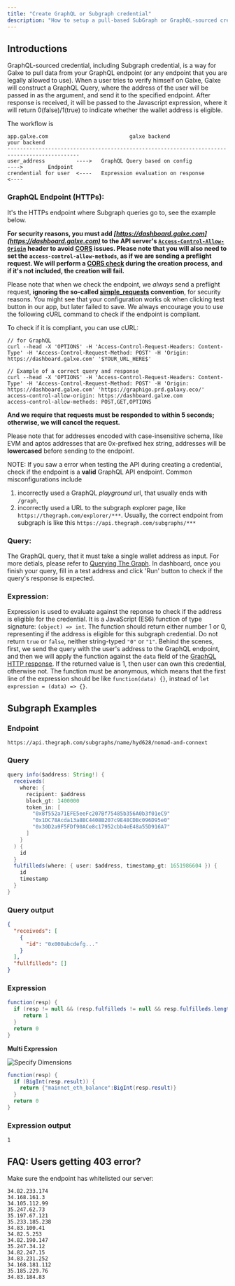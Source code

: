 ```yaml
---
title: "Create GraphQL or Subgraph credential"
description: "How to setup a pull-based SubGraph or GraphQL-sourced credential"
---
```


## Introductions[](#introductions "Direct link to heading")

GraphQL-sourced credential, including Subgraph credential, is a way for Galxe to pull data from your GraphQL endpoint (or any endpoint that you are legally allowed to use). When a user tries to verify himself on Galxe, Galxe will construct a GraphQL Query, where the address of the user will be passed in as the argument, and send it to the specified endpoint. After response is received, it will be passed to the Javascript expression, where it will return 0(false)/1(true) to indicate whether the wallet address is eligible.

The workflow is

```
app.galxe.com                          galxe backend                                 your backend
---------------------------------------------------------------------------------------------
user_address          ---->   GraphQL Query based on config             ---->        Endpoint
crendential for user  <----   Expression evaluation on response         <----

```

### GraphQL Endpoint (HTTPs):[](#graphql-endpoint-https "Direct link to heading")

It's the HTTPs endpoint where Subgraph queries go to, see the example below.

**For security reasons, you must add _[https://dashboard.galxe.com](https://dashboard.galxe.com)_ to the API server's [`Access-Control-Allow-Origin`](https://developer.mozilla.org/en-US/docs/Web/HTTP/Headers/Access-Control-Allow-Origin) header to avoid [CORS](https://developer.mozilla.org/en-US/docs/Web/HTTP/CORS) issues. Please note that you will also need to set the `access-control-allow-methods`, as if we are sending a preflight request. We will perform a [CORS check](https://developer.mozilla.org/en-US/docs/Web/HTTP/Methods/OPTIONS#preflighted%5Frequests%5Fin%5Fcors) during the creation process, and if it's not included, the creation will fail.**

Please note that when we check the endpoint, we _always_ send a preflight request, **ignoring the so-called [simple_requests](https://developer.mozilla.org/en-US/docs/Web/HTTP/CORS#simple_requests) convention**, for security reasons. You might see that your configuration works ok when clicking test button in our app, but later failed to save. We always encourage you to use the following cURL command to check if the endpoint is compliant.

To check if it is compliant, you can use cURL:

```
// for GraphQL
curl --head -X 'OPTIONS' -H 'Access-Control-Request-Headers: Content-Type' -H 'Access-Control-Request-Method: POST' -H 'Origin: https://dashboard.galxe.com' '$YOUR_URL_HERE$'

// Example of a correct query and response
curl --head -X 'OPTIONS' -H 'Access-Control-Request-Headers: Content-Type' -H 'Access-Control-Request-Method: POST' -H 'Origin: https://dashboard.galxe.com' 'https://graphigo.prd.galaxy.eco/'
access-control-allow-origin: https://dashboard.galxe.com
access-control-allow-methods: POST,GET,OPTIONS
```

**And we require that requests must be responded to within 5 seconds; otherwise, we will cancel the request.**

Please note that for addresses encoded with case-insensitive schema, like EVM and aptos addresses that are 0x-prefixed hex string, addresses will be **lowercased** before sending to the endpoint.

NOTE: If you saw a error when testing the API during creating a credential, check if the endpoint is a **valid** GraphQL API endpoint. Common misconfigurations include

1. incorrectly used a GraphQL _playground_ url, that usually ends with `/graph`,
2. incorrectly used a URL to the subgraph explorer page, like `https://thegraph.com/explorer/***`. Usually, the correct endpoint from subgraph is like this `https://api.thegraph.com/subgraphs/***`

### Query:[](#query "Direct link to heading")

The GraphQL query, that it must take a single wallet address as input. For more detials, please refer to [Querying The Graph](https://thegraph.com/docs/en/querying/querying-the-graph/). In dashboard, once you finish your query, fill in a test address and click 'Run' button to check if the query's response is expected.

### Expression:[](#expression "Direct link to heading")

Expression is used to evaluate against the reponse to check if the address is eligible for the credential. It is a JavaScript (ES6) function of type signature: `(object) => int`. The function should return either number 1 or 0, representing if the address is eligible for this subgraph credential. Do not return `true` or `false`, neither string-typed `"0"` or `"1"`. Behind the scenes, first, we send the query with the user's address to the GraphQL endpoint, and then we will apply the function against the `data` field of the [GraphQL HTTP response](https://graphql.org/learn/serving-over-http/#response). If the returned value is 1, then user can own this credential, otherwise not. The function must be anonymous, which means that the first line of the expression should be like `function(data) {}`, instead of `let expression = (data) => {}`.

## Subgraph Examples[](#subgraph-examples "Direct link to heading")

### Endpoint[](#endpoint "Direct link to heading")

```
https://api.thegraph.com/subgraphs/name/hyd628/nomad-and-connext

```

### Query[](#query-1 "Direct link to heading")

```java
query info($address: String!) {
  receiveds(
    where: {
      recipient: $address
      block_gt: 1400000
      token_in: [
        "0x8f552a71EFE5eeFc207Bf75485b356A0b3f01eC9"
        "0x1DC78Acda13a8BC4408B207c9E48CDBc096D95e0"
        "0x30D2a9F5FDf90ACe8c17952cbb4eE48a55D916A7"
      ]
    }
  ) {
    id
  }
  fulfilleds(where: { user: $address, timestamp_gt: 1651986604 }) {
    id
    timestamp
  }
}

```

### Query output[](#query-output "Direct link to heading")

```json
{
  "receiveds": [
    {
      "id": "0x000abcdefg..."
    }
  ],
  "fullfilleds": []
}
```

### Expression[](#expression-1 "Direct link to heading")

```java
function(resp) {
  if (resp != null && (resp.fulfilleds != null && resp.fulfilleds.length > 0 || resp.receiveds != null && resp.receiveds.length > 0)) {
     return 1
  }
  return 0
}

```

**Multi Expression**

![Specify Dimensions](images/cred/WX20240801-174031@2x.png "Specify Dimensions")

```java
function(resp) {
  if (BigInt(resp.result)) {
    return {"mainnet_eth_balance":BigInt(resp.result)}
  }
  return 0
}

```

### Expression output[](#expression-output "Direct link to heading")

```
1

```

## FAQ: Users getting 403 error?[](#faq-users-getting-403-error "Direct link to heading")

Make sure the endpoint has whitelisted our server:

```
34.82.233.174
34.168.161.3
34.105.112.99
35.247.62.73
35.197.67.121
35.233.185.238
34.83.100.41
34.82.5.253
34.82.190.147
35.247.34.12
34.82.247.15
34.83.231.252
34.168.181.112
35.185.229.76
34.83.184.83

```
